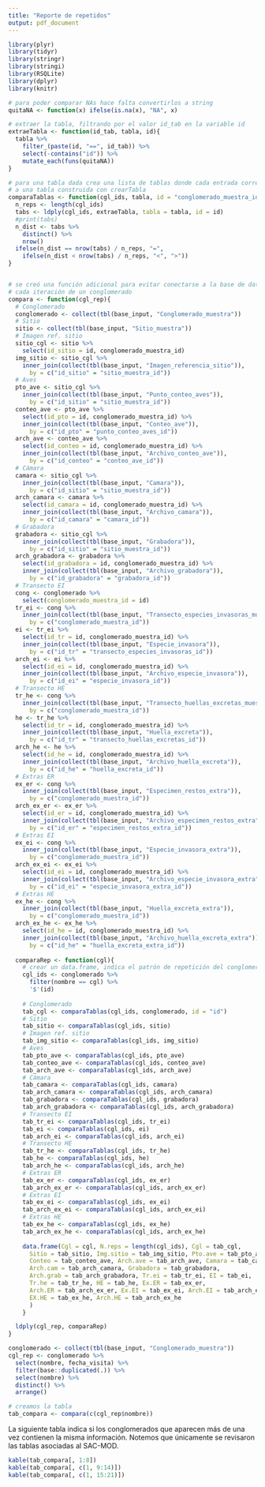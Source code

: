 ```yaml
---
title: "Reporte de repetidos"
output: pdf_document
---
```


```r
library(plyr)
library(tidyr)
library(stringr)
library(stringi)
library(RSQLite)
library(dplyr)
library(knitr)
```

```r
# para poder comparar NAs hace falta convertirlos a string
quitaNA <- function(x) ifelse(is.na(x), "NA", x)

# extraer la tabla, filtrando por el valor id_tab en la variable id
extraeTabla <- function(id_tab, tabla, id){
  tabla %>%
    filter_(paste(id, "==", id_tab)) %>%
    select(-contains("id")) %>%
    mutate_each(funs(quitaNA)) 
}

# para una tabla dada crea una lista de tablas donde cada entrada corresponde 
# a una tabla construida con crearTabla
comparaTablas <- function(cgl_ids, tabla, id = "conglomerado_muestra_id"){
  n_reps <- length(cgl_ids)
  tabs <- ldply(cgl_ids, extraeTabla, tabla = tabla, id = id)
  #print(tabs)
  n_dist <- tabs %>% 
    distinct() %>%
    nrow() 
  ifelse(n_dist == nrow(tabs) / n_reps, "=", 
    ifelse(n_dist < nrow(tabs) / n_reps, "<", ">"))
}


# se creó una función adicional para evitar conectarse a la base de datos en 
# cada iteración de un conglomerado
compara <- function(cgl_rep){
  # Conglomerado
  conglomerado <- collect(tbl(base_input, "Conglomerado_muestra"))
  # Sitio
  sitio <- collect(tbl(base_input, "Sitio_muestra"))
  # Imagen ref. sitio
  sitio_cgl <- sitio %>%
    select(id_sitio = id, conglomerado_muestra_id) 
  img_sitio <- sitio_cgl %>%
    inner_join(collect(tbl(base_input, "Imagen_referencia_sitio")), 
      by = c("id_sitio" = "sitio_muestra_id")) 
  # Aves
  pto_ave <- sitio_cgl %>%
    inner_join(collect(tbl(base_input, "Punto_conteo_aves")), 
      by = c("id_sitio" = "sitio_muestra_id"))  
  conteo_ave <- pto_ave %>%
    select(id_pto = id, conglomerado_muestra_id) %>%
    inner_join(collect(tbl(base_input, "Conteo_ave")), 
      by = c("id_pto" = "punto_conteo_aves_id"))  
  arch_ave <- conteo_ave %>%
    select(id_conteo = id, conglomerado_muestra_id) %>%
    inner_join(collect(tbl(base_input, "Archivo_conteo_ave")), 
      by = c("id_conteo" = "conteo_ave_id"))  
  # Cámara
  camara <- sitio_cgl %>%
    inner_join(collect(tbl(base_input, "Camara")), 
      by = c("id_sitio" = "sitio_muestra_id"))
  arch_camara <- camara %>%
    select(id_camara = id, conglomerado_muestra_id) %>%
    inner_join(collect(tbl(base_input, "Archivo_camara")), 
      by = c("id_camara" = "camara_id"))  
  # Grabadora
  grabadora <- sitio_cgl %>%
    inner_join(collect(tbl(base_input, "Grabadora")), 
      by = c("id_sitio" = "sitio_muestra_id"))
  arch_grabadora <- grabadora %>%
    select(id_grabadora = id, conglomerado_muestra_id) %>%
    inner_join(collect(tbl(base_input, "Archivo_grabadora")), 
      by = c("id_grabadora" = "grabadora_id"))  
  # Transecto EI
  cong <- conglomerado %>%
    select(conglomerado_muestra_id = id)
  tr_ei <- cong %>%
    inner_join(collect(tbl(base_input, "Transecto_especies_invasoras_muestra")),
      by = c("conglomerado_muestra_id"))
  ei <- tr_ei %>%
    select(id_tr = id, conglomerado_muestra_id) %>%
    inner_join(collect(tbl(base_input, "Especie_invasora")),
      by = c("id_tr" = "transecto_especies_invasoras_id"))    
  arch_ei <- ei %>%
    select(id_ei = id, conglomerado_muestra_id) %>%
    inner_join(collect(tbl(base_input, "Archivo_especie_invasora")),
      by = c("id_ei" = "especie_invasora_id"))    
  # Transecto HE
  tr_he <- cong %>%
    inner_join(collect(tbl(base_input, "Transecto_huellas_excretas_muestra")),
      by = c("conglomerado_muestra_id"))
  he <- tr_he %>%
    select(id_tr = id, conglomerado_muestra_id) %>%
    inner_join(collect(tbl(base_input, "Huella_excreta")),
      by = c("id_tr" = "transecto_huellas_excretas_id"))    
  arch_he <- he %>%
    select(id_he = id, conglomerado_muestra_id) %>%
    inner_join(collect(tbl(base_input, "Archivo_huella_excreta")),
      by = c("id_he" = "huella_excreta_id"))    
  # Extras ER
  ex_er <- cong %>%
    inner_join(collect(tbl(base_input, "Especimen_restos_extra")),
      by = c("conglomerado_muestra_id"))
  arch_ex_er <- ex_er %>%
    select(id_er = id, conglomerado_muestra_id) %>%
    inner_join(collect(tbl(base_input, "Archivo_especimen_restos_extra")),
      by = c("id_er" = "especimen_restos_extra_id"))    
  # Extras EI
  ex_ei <- cong %>%
    inner_join(collect(tbl(base_input, "Especie_invasora_extra")),
      by = c("conglomerado_muestra_id"))
  arch_ex_ei <- ex_ei %>%
    select(id_ei = id, conglomerado_muestra_id) %>%
    inner_join(collect(tbl(base_input, "Archivo_especie_invasora_extra")),
      by = c("id_ei" = "especie_invasora_extra_id"))    
  # Extras HE
  ex_he <- cong %>%
    inner_join(collect(tbl(base_input, "Huella_excreta_extra")),
      by = c("conglomerado_muestra_id"))
  arch_ex_he <- ex_he %>%
    select(id_he = id, conglomerado_muestra_id) %>%
    inner_join(collect(tbl(base_input, "Archivo_huella_excreta_extra")),
      by = c("id_he" = "huella_excreta_extra_id"))   
  
  comparaRep <- function(cgl){
    # crear un data.frame, indica el patrón de repetición del conglomerado cgl
    cgl_ids <- conglomerado %>% 
      filter(nombre == cgl) %>% 
      '$'(id) 
    
    # Conglomerado
    tab_cgl <- comparaTablas(cgl_ids, conglomerado, id = "id")  
    # Sitio
    tab_sitio <- comparaTablas(cgl_ids, sitio)  
    # Imagen ref. sitio
    tab_img_sitio <- comparaTablas(cgl_ids, img_sitio)
    # Aves
    tab_pto_ave <- comparaTablas(cgl_ids, pto_ave)  
    tab_conteo_ave <- comparaTablas(cgl_ids, conteo_ave)
    tab_arch_ave <- comparaTablas(cgl_ids, arch_ave)  
    # Cámara
    tab_camara <- comparaTablas(cgl_ids, camara)
    tab_arch_camara <- comparaTablas(cgl_ids, arch_camara)
    tab_grabadora <- comparaTablas(cgl_ids, grabadora)
    tab_arch_grabadora <- comparaTablas(cgl_ids, arch_grabadora)
    # Transecto EI
    tab_tr_ei <- comparaTablas(cgl_ids, tr_ei)
    tab_ei <- comparaTablas(cgl_ids, ei)
    tab_arch_ei <- comparaTablas(cgl_ids, arch_ei)
    # Transecto HE
    tab_tr_he <- comparaTablas(cgl_ids, tr_he)
    tab_he <- comparaTablas(cgl_ids, he)
    tab_arch_he <- comparaTablas(cgl_ids, arch_he)  
    # Extras ER
    tab_ex_er <- comparaTablas(cgl_ids, ex_er)
    tab_arch_ex_er <- comparaTablas(cgl_ids, arch_ex_er)
    # Extras EI
    tab_ex_ei <- comparaTablas(cgl_ids, ex_ei)
    tab_arch_ex_ei <- comparaTablas(cgl_ids, arch_ex_ei)
    # Extras HE
    tab_ex_he <- comparaTablas(cgl_ids, ex_he)
    tab_arch_ex_he <- comparaTablas(cgl_ids, arch_ex_he)
    
    data.frame(Cgl = cgl, N.reps = length(cgl_ids), Cgl = tab_cgl, 
      Sitio = tab_sitio, Img.sitio = tab_img_sitio, Pto.ave = tab_pto_ave,
      Conteo = tab_conteo_ave, Arch.ave = tab_arch_ave, Camara = tab_camara,
      Arch.cam = tab_arch_camara, Grabadora = tab_grabadora, 
      Arch.grab = tab_arch_grabadora, Tr.ei = tab_tr_ei, EI = tab_ei, 
      Tr.he = tab_tr_he, HE = tab_he, Ex.ER = tab_ex_er, 
      Arch.ER = tab_arch_ex_er, Ex.EI = tab_ex_ei, Arch.EI = tab_arch_ei, 
      EX.HE = tab_ex_he, Arch.HE = tab_arch_ex_he
      )
    }

  ldply(cgl_rep, comparaRep)
}

conglomerado <- collect(tbl(base_input, "Conglomerado_muestra"))
cgl_rep <- conglomerado %>%
  select(nombre, fecha_visita) %>%
  filter(base::duplicated(.)) %>%
  select(nombre) %>%
  distinct() %>%
  arrange()

# creamos la tabla
tab_compara <- compara(c(cgl_rep$nombre)) 
```

La siguiente tabla indica si los conglomerados que aparecen más de una vez 
contienen la misma información. Notemos que únicamente se revisaron las tablas
asociadas al SAC-MOD.

```r
kable(tab_compara[, 1:8])
kable(tab_compara[, c(1, 9:14)])
kable(tab_compara[, c(1, 15:21)])
```


